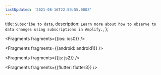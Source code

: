 ```yaml
---
lastUpdated: '2021-08-16T22:59:55.000Z'
---
```

  title: `Subscribe to data`,
  description: `Learn more about how to observe to data changes using subscriptions in Amplify.`,
};


<Fragments fragments={{ios: ios0}} />


<Fragments fragments={{android: android1}} />


<Fragments fragments={{js: js2}} />


<Fragments fragments={{flutter: flutter3}} />
